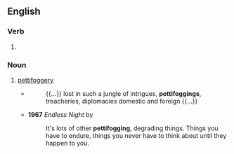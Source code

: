 ==English==

===Verb===
{{head|en|verb form}}

# {{present participle of|en|pettifog|nocat=1}}

===Noun===
{{en-noun}}

# [[pettifoggery]]
#* {{RQ:Carlyle Friedrich}}
#*: {{...}} lost in such a jungle of intrigues, '''pettifoggings''', treacheries, diplomacies domestic and foreign {{...}}
#* '''1967''' ''Endless Night'' by {{w|Agatha Cristie}}
#*: It's lots of other '''pettifogging''', degrading things. Things you have to endure, things you never have to think about until they happen to you.